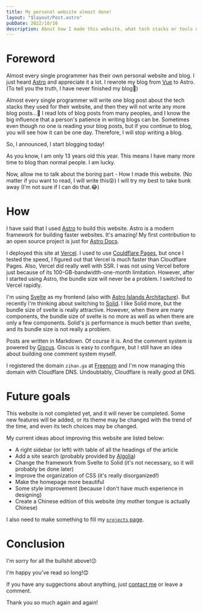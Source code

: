 ```yaml
---
title: My personal website almost done!
layout: "$layout/Post.astro"
pubDate: 2022/10/10
description: About how I made this website, what tech stacks or tools did I choose to build this website, and what I am going to do next.
---
```


# Foreword

Almost every single programmer has their own personal website and blog. I just heard [Astro](https://astro.build) and appreciate it a lot. I rewrote my blog from [Vue](https://vuejs.org) to Astro.(To tell you the truth, I have never finished my blog👻)

Almost every single programmer will write one blog post about the tech stacks they used for their website, and then they will not write any more blog posts...🤣 I read lots of blog posts from many peoples, and I know the big influence that a person's patience in writing blogs can be. Sometimes even though no one is reading your blog posts, but if you continue to blog, you will see how it can be one day. Therefore, I will stop writing a blog.

So, I announced, I start blogging today!

As you know, I am only 13 years old this year. This means I have many more time to blog than normal people. I am lucky.

Now, allow me to talk about the boring part - How I made this website. (No matter if you want to read, I will write this😝) I will try my best to take bunk away (I'm not sure if I can do that.😂)

# How

I have said that I used [Astro](https://astro.build) to build this website. Astro is a modern framework for building faster websites. It's amazing! My first contribution to an open source project is just for [Astro Docs](https://docs.astro.build).

I deployed this site at [Vercel](https://vercel.com). I used to use [Couldflare Pages](https://pages.cloudflare.com/), but once I tested the speed, I figured out that Vercel is much faster than Cloudflare Pages. Also, Vercel did really well with SSR. I was not using Vercel before just because of its 100-GB-bandwidth-one-month limitation. However, after I started using Astro, the bundle size will never be a problem. I switched to Vercel rapidly.

I'm using [Svelte](https://svelte.dev/) as my frontend (also with [Astro Islands Architacture](https://docs.astro.build/en/concepts/islands/)). But recently I'm thinking about switching to [Solid](https://solidjs.com). I like Solid more, but the bundle size of svelte is really attractive. However, when there are many components, the bundle size of svelte is no more as well as when there are only a few components. Solid's js performance is much better than svelte, and its bundle size is not really a problem.

Posts are written in Markdown. Of course it is. And the comment system is powered by [Giscus](https://giscus.app). Giscus is easy to configure, but I still have an idea about building one comment system myself.

I registered the domain `zihan.ga` at [Freenom](https://freenom.com) and I'm now managing this domain with Cloudflare DNS. Undoubtably, Cloudflare is really good at DNS.

# Future goals

This website is not completed yet, and it will never be completed. Some new features will be added, or its theme may be changed with the trend of the time, and even its tech choices may be changed.

My current ideas about improving this website are listed below:

-   A right sidebar (or left) with table of all the headings of the article
-   Add a site search (probably provided by [Algolia](https://www.algolia.com/))
-   Change the framework from Svelte to Solid (it's not necessary, so it will probably be done later)
-   Improve the organization of CSS (it's really disorganized!)
-   Make the homepage more beautiful
-   Some style improvement (because I don't have much experience in designing)
-   Create a Chinese edition of this website (my mother tongue is actually Chinese)

I also need to make something to fill my [`projects` page](/projects).

# Conclusion

I'm sorry for all the bullshit above!😕

I'm happy you've read so long!😊

If you have any suggections about anything, just [contact me](mailto:me@zihan.ga) or leave a comment.

Thank you so much again and again!
